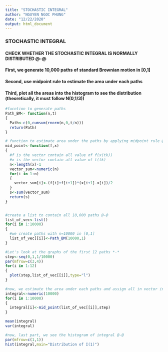 ---
title: "STOCHASTIC INTEGRAL"
author: "NGUYEN NGOC PHUNG"
date: "12/22/2020"
output: html_document
---
### STOCHASTIC INTEGRAL

#### CHECK WHETHER THE STOCHASTIC INTEGRAL IS NORMALLY DISTRIBUTED @-@

#### First, we generate 10,000 paths of standard Brownian motion in [0,1]
#### Second, use midpoint rule to estimate the area under each paths
#### Third, plot all the areas into the histogram to see the distribution (theoretically, it must follow N(0,1/3))

```{r}
#fucntion to generate paths
Path_BM<- function(n,t)
{
  Path<-c(0,cumsum(rnorm(n,0,t/n)))
  return(Path)
}

# function to estimate area under the paths by applying midpoint rule @-@
mid_point<-function(f,x)
{
  #f is the vector contain all value of f(x(tk)) 
  #x is the vector contain all value of t(tk)
  n<-length(x)-1
  vector_sum<-numeric(n)
  for(i in 1:n)
  {
    vector_sum[i]<-(f[i]+f[i+1])*(x[i+1]-x[i])/2
  }
  s<-sum(vector_sum)
  return(s)
}


#create a list to contain all 10,000 paths @-@
list_of_vec<-list()
for(i in 1:10000)
{
  #we create paths with n=10000 in [0,1]
  list_of_vec[[i]]<-Path_BM(10000,1)
}

#Let's look at the graphs of the first 12 paths *-*
step<-seq(0,1,1/10000)
par(mfrow=c(3,4))
for(i in 1:12)
{
  plot(step,list_of_vec[[i]],type="l")
}

#now, we estimate the area under each paths and assign all in vector integral @-@
integral<-numeric(10000)
for(i in 1:10000)
{
  integral[i]<-mid_point(list_of_vec[[i]],step)
}

mean(integral)
var(integral)

#now, last part, we see the histogram of integral @-@
par(mfrow=c(1,1))
hist(integral,main="Distribution of I(1)")
```
